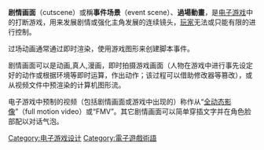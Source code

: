 {{unreferenced|time=2013-12-26T09:30:41+00:00}}

{{NoteTA
| G1 = Games
}}

'''剧情画面'''（cutscene）或稱'''事件场景'''（event scene）、'''過場動畫'''，是[[电子游戏|电子游戏]]中的打断游戏，用来发展剧情或强化主角发展的连续镜头，[[电子游戏玩家|玩家]]无法或只能有限的进行控制。

过场动画通常通过即时渲染，使用游戏图形来创建脚本事件。

剧情画面可以是动画,真人,漫画，即时拍摄游戏画面（人物在游戏中进行事先设定好的动作或根据环境等即时运算，作出动作；该过程可以借助修改器等篡改），或从视频文件中预渲染的计算机图形流。

电子游戏中预制的视频（包括剧情画面或游戏中出现的）称作从“[[全动态影像|全动态影像]]”（full motion video）或“FMV”。其它剧情画面可以简单穿插文字并在角色脸部配以对话气泡。

{{电子游戏概念}}

[[Category:电子游戏设计|Category:电子游戏设计]]
[[Category:電子遊戲術語|Category:電子遊戲術語]]

{{videogame-gameplay-stub}}